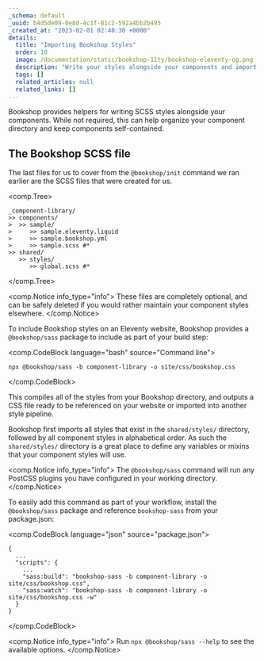 ```yaml
---
_schema: default
_uuid: b4d5de09-0e8d-4c1f-81c2-592a4bb2b495
_created_at: "2023-02-01 02:40:30 +0000"
details:
  title: "Importing Bookshop Styles"
  order: 10
  image: /documentation/static/bookshop-11ty/bookshop-eleventy-og.png
  description: "Write your styles alongside your components and import them automatically"
  tags: []
  related_articles: null
  related_links: []
---
```


Bookshop provides helpers for writing SCSS styles alongside your components.
While not required, this can help organize your component directory and keep components self-contained.


## The Bookshop SCSS file

The last files for us to cover from the `@bookshop/init` command we ran earlier are the SCSS files that were
created for us.

<comp.Tree>
```
_component-library/
>> components/
>  >> sample/
>     >> sample.eleventy.liquid
>     >> sample.bookshop.yml
>     >> sample.scss #*
>> shared/
   >> styles/
      >> global.scss #*
```
</comp.Tree>

<comp.Notice info_type="info">
  These files are completely optional, and can be safely deleted
  if you would rather maintain your component styles elsewhere.
</comp.Notice>

To include Bookshop styles on an Eleventy website, Bookshop provides a `@bookshop/sass` package 
to include as part of your build step:

<comp.CodeBlock language="bash" source="Command line">
```
npx @bookshop/sass -b component-library -o site/css/bookshop.css
```
</comp.CodeBlock>

This compiles all of the styles from your Bookshop directory,
and outputs a CSS file ready to be referenced on your website or imported into another style pipeline.

Bookshop first imports all styles that exist in the `shared/styles/` directory, followed by all component styles
in alphabetical order. As such the `shared/styles/` directory is a great place to define any variables or mixins
that your component styles will use.

<comp.Notice info_type="info">
  The `@bookshop/sass` command will run any PostCSS plugins you have configured in your working directory.
</comp.Notice>

To easily add this command as part of your workflow, install the `@bookshop/sass` package and reference
`bookshop-sass` from your package.json:

<comp.CodeBlock language="json" source="package.json">
```
{
  ...
  "scripts": {
    ...
    "sass:build": "bookshop-sass -b component-library -o site/css/bookshop.css",
    "sass:watch": "bookshop-sass -b component-library -o site/css/bookshop.css -w"
  }
}
```
</comp.CodeBlock>

<comp.Notice info_type="info">
  Run `npx @bookshop/sass --help` to see the available options.
</comp.Notice>

